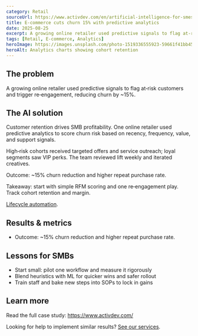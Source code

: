 ```yaml
---
category: Retail
sourceUrl: https://www.activdev.com/en/artificial-intelligence-for-smes-case-studies-examples/
title: E‑commerce cuts churn 15% with predictive analytics
date: 2025-08-25
excerpt: A growing online retailer used predictive signals to flag at‑risk customers and trigger re‑engagement, reducing churn by ~15%.
tags: [Retail, E‑commerce, Analytics]
heroImage: https://images.unsplash.com/photo-1519336555923-59661f41bb45?q=80&w=1600&auto=format&fit=crop
heroAlt: Analytics charts showing cohort retention
---
```


## The problem

A growing online retailer used predictive signals to flag at‑risk customers and trigger re‑engagement, reducing churn by ~15%.

## The AI solution

Customer retention drives SMB profitability. One online retailer used predictive analytics to score churn risk based on recency, frequency, value, and support signals.

High‑risk cohorts received targeted offers and service outreach; loyal segments saw VIP perks. The team reviewed lift weekly and iterated creatives.

Outcome: ~15% churn reduction and higher repeat purchase rate.

Takeaway: start with simple RFM scoring and one re‑engagement play. Track cohort retention and margin.

[Lifecycle automation](/solutions).

## Results & metrics

- Outcome: ~15% churn reduction and higher repeat purchase rate.

## Lessons for SMBs

- Start small: pilot one workflow and measure it rigorously
- Blend heuristics with ML for quicker wins and safer rollout
- Train staff and bake new steps into SOPs to lock in gains

## Learn more

Read the full case study: <a href="https://www.activdev.com/" target="_blank" rel="noopener noreferrer">https://www.activdev.com/</a>

Looking for help to implement similar results? [See our services](/services).
